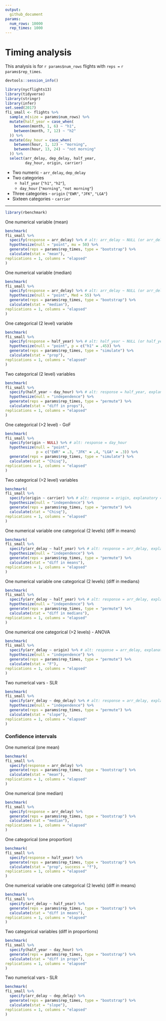 ```yaml
---
output:
  github_document
params:
  num_rows: 10000
  rep_times: 1000
---
```


# Timing analysis

This analysis is for `r params$num_rows` flights with `reps =` ``r params$rep_times``.

```r
devtools::session_info()
```


```r
library(nycflights13)
library(tidyverse)
library(stringr)
library(infer)
set.seed(2017)
fli_small <- flights %>% 
  sample_n(size = params$num_rows) %>% 
  mutate(half_year = case_when(
    between(month, 1, 6) ~ "h1",
    between(month, 7, 12) ~ "h2"
  )) %>% 
  mutate(day_hour = case_when(
    between(hour, 1, 12) ~ "morning",
    between(hour, 13, 24) ~ "not morning"
  )) %>% 
  select(arr_delay, dep_delay, half_year, 
         day_hour, origin, carrier)
```

* Two numeric - `arr_delay`, `dep_delay`
* Two categories 
    - `half_year` (`"h1"`, `"h2"`), 
    - `day_hour` (`"morning"`, `"not morning"`)
* Three categories - `origin` (`"EWR"`, `"JFK"`, `"LGA"`)
* Sixteen categories - `carrier`

***

```r
library(rbenchmark)
```


One numerical variable (mean)

```r
benchmark(
fli_small %>%
  specify(response = arr_delay) %>% # alt: arr_delay ~ NULL (or arr_delay ~ 1)
  hypothesize(null = "point", mu = 50) %>% 
  generate(reps = params$rep_times, type = "bootstrap") %>% 
  calculate(stat = "mean"),
replications = 1, columns = "elapsed"
)
```


One numerical variable (median)

```r
benchmark(
fli_small %>%
  specify(response = arr_delay) %>% # alt: arr_delay ~ NULL (or arr_delay ~ 1)
  hypothesize(null = "point", Med = 55) %>%
  generate(reps = params$rep_times, type = "bootstrap") %>%
  calculate(stat = "median"),
replications = 1, columns = "elapsed"
)
```

One categorical (2 level) variable

```r
benchmark(
fli_small %>%
  specify(response = half_year) %>% # alt: half_year ~ NULL (or half_year ~ 1)
  hypothesize(null = "point", p = c("h1" = .45)) %>% 
  generate(reps = params$rep_times, type = "simulate") %>% 
  calculate(stat = "prop"),
replications = 1, columns = "elapsed"
)
```

Two categorical (2 level) variables

```r
benchmark(
fli_small %>%
  specify(half_year ~ day_hour) %>% # alt: response = half_year, explanatory = vs
  hypothesize(null = "independence") %>%
  generate(reps = params$rep_times, type = "permute") %>%
  calculate(stat = "diff in props"),
replications = 1, columns = "elapsed"
)
```

One categorical (>2 level) - GoF

```r
benchmark(
fli_small %>%
  specify(origin ~ NULL) %>% # alt: response = day_hour
  hypothesize(null = "point", 
              p = c("EWR" = .3, "JFK" = .4, "LGA" = .3)) %>%
  generate(reps = params$rep_times, type = "simulate") %>%
  calculate(stat = "Chisq"),
replications = 1, columns = "elapsed"
)
```

Two categorical (>2 level) variables

```r
benchmark(
fli_small %>%
  specify(origin ~ carrier) %>% # alt: response = origin, explanatory = carrier
  hypothesize(null = "independence") %>%
  generate(reps = params$rep_times, type = "permute") %>%
  calculate(stat = "Chisq"),
replications = 1, columns = "elapsed"
)
```

One numerical variable one categorical (2 levels) (diff in means)

```r
benchmark(
fli_small %>%
  specify(arr_delay ~ half_year) %>% # alt: response = arr_delay, explanatory = half_year
  hypothesize(null = "independence") %>%
  generate(reps = params$rep_times, type = "permute") %>%
  calculate(stat = "diff in means"),
replications = 1, columns = "elapsed"
)
```

One numerical variable one categorical (2 levels) (diff in medians)

```r
benchmark(
fli_small %>%
  specify(arr_delay ~ half_year) %>% # alt: response = arr_delay, explanatory = half_year
  hypothesize(null = "independence") %>%
  generate(reps = params$rep_times, type = "permute") %>%
  calculate(stat = "diff in medians"),
replications = 1, columns = "elapsed"
)
```

One numerical one categorical (>2 levels) -  ANOVA

```r
benchmark(
fli_small %>%
  specify(arr_delay ~ origin) %>% # alt: response = arr_delay, explanatory = day_hour
  hypothesize(null = "independence") %>%
  generate(reps = params$rep_times, type = "permute") %>%
  calculate(stat = "F"),
replications = 1, columns = "elapsed"
)
```

Two numerical vars - SLR 

```r
benchmark(
fli_small %>%
  specify(arr_delay ~ dep_delay) %>% # alt: response = arr_delay, explanatory = dep_delay
  hypothesize(null = "independence") %>%
  generate(reps = params$rep_times, type = "permute") %>%
  calculate(stat = "slope"),
replications = 1, columns = "elapsed"
)
```

### Confidence intervals

One numerical (one mean)

```r
benchmark(
fli_small %>%
  specify(response = arr_delay) %>%
  generate(reps = params$rep_times, type = "bootstrap") %>%
  calculate(stat = "mean"),
replications = 1, columns = "elapsed"
)
```

One numerical (one median)

```r
benchmark(
fli_small %>%
  specify(response = arr_delay) %>%
  generate(reps = params$rep_times, type = "bootstrap") %>%
  calculate(stat = "median"),
replications = 1, columns = "elapsed"
)
```

One categorical (one proportion)

```r
benchmark(
fli_small %>%
  specify(response = half_year) %>%
  generate(reps = params$rep_times, type = "bootstrap") %>%
  calculate(stat = "prop", success = "f"),
replications = 1, columns = "elapsed"
)
```

One numerical variable one categorical (2 levels) (diff in means)

```r
benchmark(
fli_small %>%
  specify(arr_delay ~ half_year) %>%
  generate(reps = params$rep_times, type = "bootstrap") %>%
  calculate(stat = "diff in means"),
replications = 1, columns = "elapsed"
)
```

Two categorical variables (diff in proportions)

```r
benchmark(
fli_small %>%
  specify(half_year ~ day_hour) %>%
  generate(reps = params$rep_times, type = "bootstrap") %>%
  calculate(stat = "diff in props"),
replications = 1, columns = "elapsed"
)
```

Two numerical vars - SLR

```r
benchmark(
fli_small %>%
  specify(arr_delay ~ dep_delay) %>% 
  generate(reps = params$rep_times, type = "bootstrap") %>%
  calculate(stat = "slope"),
replications = 1, columns = "elapsed"
)

```
